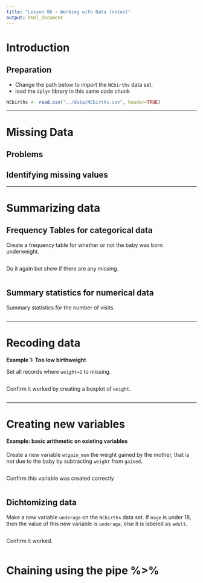 ```yaml
---
title: "Lesson 06 - Working with Data (notes)"
output: html_document
---
```



# Introduction


## Preparation
* Change the path below to import the `NCbirths` data set. 
* load the `dplyr` library in this same code chunk

```r
NCbirths <- read.csv("../data/NCbirths.csv", header=TRUE)
```

----- 

# Missing Data

## Problems


## Identifying missing values 


----

# Summarizing data


## Frequency Tables for categorical data
Create a frequency table for whether or not the baby was born underweight. 

```r
 
```

Do it again but show if there are any missing. 

```r
 
```

## Summary statistics for numerical data

Summary statistics for the number of visits. 

```r

```

-----

# Recoding data



**Example 1: Too low birthweight**

Set all records where `weight=1` to missing. 

```r
 
```

Confirm it worked by creating a boxplot of `weight`. 
```r

```

-----

# Creating new variables


#### **Example: basic arithmetic on existing variables**


Create a new variable `wtgain_mom` the weight gained by the mother, that is not due to the baby by subtracting `weight` from `gained`.
```r
 
```

Confirm this variable was created correctly

```r

```



## Dichtomizing data 

Make a new variable `underage` on the `NCbirths` data set. If `mage` is under 18, then the value of this new variable is `underage`, else it is labeled as `adult`. 

```r

```

Confirm it worked.

```r
 
```


# Chaining using the pipe %>%

```r

```


